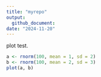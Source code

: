 ```yaml
---
title: "myrepo"
output: 
  github_document:
date: "2024-11-20"
---
```


plot test.

```r
a <- rnorm(100, mean = 1, sd = 2)
b <- rnorm(100, mean = 2, sd = 3)
plot(a, b)
```

